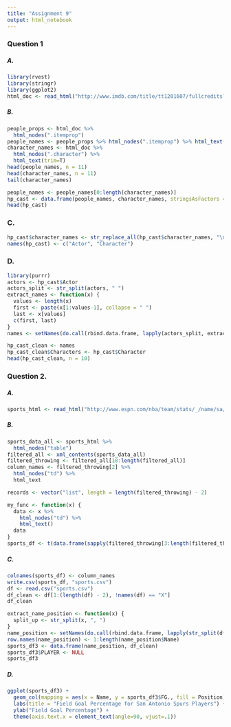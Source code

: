 ```yaml
---
title: "Assignment 9"
output: html_notebook
---
```


### Question 1
##### A.
```r
library(rvest)
library(stringr)
library(ggplot2)
html_doc <- read_html("http://www.imdb.com/title/tt1201607/fullcredits?ref_=tt_ql_1")
```
##### B.

```r
people_props <- html_doc %>%
  html_nodes(".itemprop")
people_names <- people_props %>% html_nodes(".itemprop") %>% html_text()
character_names <- html_doc %>%
  html_nodes(".character") %>%
  html_text(trim=T)
head(people_names, n = 11)
head(character_names, n = 11)
tail(character_names)
```
```r
people_names <- people_names[0:length(character_names)]
hp_cast <- data.frame(people_names, character_names, stringsAsFactors = F)
head(hp_cast)
```
### C.

```r
hp_cast$character_names <- str_replace_all(hp_cast$character_names, "\n", "")
names(hp_cast) <- c("Actor", "Character")
```
### D.

```r
library(purrr)
actors <- hp_cast$Actor
actors_split <- str_split(actors, " ")
extract_names <- function(x) {
  values <- length(x)
  first <- paste(x[1:values-1], collapse = " ")
  last <- x[values]
  c(first, last)
}
names <- setNames(do.call(rbind.data.frame, lapply(actors_split, extract_names)), c("FirstName", "Surname"))
```
```r
hp_cast_clean <- names
hp_cast_clean$Characters <- hp_cast$Character
head(hp_cast_clean, n = 10)
```
### Question 2.
##### A.
```r
sports_html <- read_html("http://www.espn.com/nba/team/stats/_/name/sa/san-antonio-spurs")
```
##### B.
```r
sports_data_all <- sports_html %>%
  html_nodes("table")
filtered_all <- xml_contents(sports_data_all)
filtered_throwing <- filtered_all[18:length(filtered_all)]
column_names <- filtered_throwing[2] %>%
  html_nodes("td") %>%
  html_text
```
```r
records <- vector("list", length = length(filtered_throwing) - 2)

my_func <- function(x) {
  data <- x %>%
    html_nodes("td") %>%
    html_text()
  data
}
sports_df <- t(data.frame(sapply(filtered_throwing[3:length(filtered_throwing)], my_func), stringsAsFactors = F))
```
##### C.
```r
colnames(sports_df) <- column_names
write.csv(sports_df, "sports.csv")
df <- read.csv("sports.csv")
df_clean <- df[1:(length(df) - 2), !names(df) == "X"]
df_clean
```
```r
extract_name_position <- function(x) {
  split_up <- str_split(x, ", ")
}
name_position <- setNames(do.call(rbind.data.frame, lapply(str_split(df_clean$PLAYER, ", "), extract_name_position)), c("Name", "Position"))
row.names(name_position) <- 1:length(name_position$Name)
sports_df3 <- data.frame(name_position, df_clean)
sports_df3$PLAYER <- NULL
sports_df3
```
##### D.
```r
ggplot(sports_df3) +
  geom_col(mapping = aes(x = Name, y = sports_df3$FG., fill = Position)) +
  labs(title = "Field Goal Percentage for San Antonio Spurs Players") +
  ylab("Field Goal Percentage") +
  theme(axis.text.x = element_text(angle=90, vjust=.1))
```

